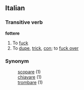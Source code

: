 ==Italian==
===Transitive verb===
'''fottere'''
# To [[fuck]]
# To [[dupe]], [[trick]], [[con]]; to [[fuck over]]

===Synonym===
:[[scopare]] (1)
:[[chiavare]] (1)
:[[trombare]] (1)